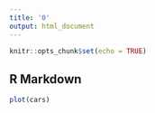 ```yaml
---
title: '0'
output: html_document
---
```


```r
knitr::opts_chunk$set(echo = TRUE)
```

## R Markdown


```r
plot(cars)
```

